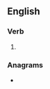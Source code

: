 ==English==

===Verb===
{{head|en|verb form}}

# {{present participle of|rebut|lang=en|nocat=1}}

===Anagrams===
* {{anagrams|en|a=beginrttu|buttering}}